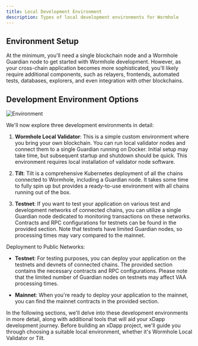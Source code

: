 ```yaml
---
title: Local Development Environment
description: Types of local development environments for Wormhole
---
```


## Environment Setup

At the minimum, you'll need a single blockchain node and a Wormhole Guardian node to get started with Wormhole development. However, as your cross-chain application becomes more sophisticated, you'll likely require additional components, such as relayers, frontends, automated tests, databases, explorers, and even integration with other blockchains.

## Development Environment Options

![Environment](https://i.ibb.co/bdqXYqc/image.png)

We'll now explore three development environments in detail:

1. **Wormhole Local Validator**: This is a simple custom environment where you bring your own blockchain. You can run local validator nodes and connect them to a single Guardian running on Docker. Initial setup may take time, but subsequent startup and shutdown should be quick. This environment requires local installation of validator node software.

2. **Tilt**: Tilt is a comprehensive Kubernetes deployment of all the chains connected to Wormhole, including a Guardian node. It takes some time to fully spin up but provides a ready-to-use environment with all chains running out of the box.

3. **Testnet**: If you want to test your application on various test and development networks of connected chains, you can utilize a single Guardian node dedicated to monitoring transactions on these networks. Contracts and RPC configurations for testnets can be found in the provided section. Note that testnets have limited Guardian nodes, so processing times may vary compared to the mainnet.


Deployment to Public Networks:

- **Testnet**: For testing purposes, you can deploy your application on the testnets and devnets of connected chains. The provided section contains the necessary contracts and RPC configurations. Please note that the limited number of Guardian nodes on testnets may affect VAA processing times.

- **Mainnet**: When you're ready to deploy your application to the mainnet, you can find the mainnet contracts in the provided section.


In the following sections, we'll delve into these development environments in more detail, along with additional tools that will aid your xDapp development journey. Before building an xDapp project, we'll guide you through choosing a suitable local environment, whether it's Wormhole Local Validator or Tilt.